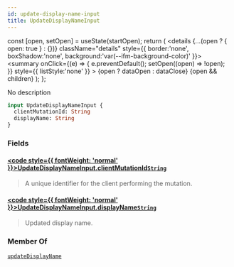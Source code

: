```yaml
---
id: update-display-name-input
title: UpdateDisplayNameInput
---
```









  const [open, setOpen] = useState(startOpen);
  return (
    <details {...(open ? { open: true } : {})} className="details" style={{ border:'none', boxShadow:'none', background:'var(--ifm-background-color)' }}>
      <summary
        onClick={(e) => {
          e.preventDefault();
          setOpen((open) => !open);
        }}
        style={{ listStyle:'none' }}
      >
      {open ? dataOpen : dataClose}
      </summary>
      {open && children}
    </details>
  );
};








No description


```graphql
input UpdateDisplayNameInput {
  clientMutationId: String
  displayName: String
}
```




### Fields

#### [<code style={{ fontWeight: 'normal' }}>UpdateDisplayNameInput.<b>clientMutationId</b></code>](#)<Bullet />[`String`](/gql-api/scalars/string) <Badge class="badge badge--secondary" text="scalar"/> 
> 
> 
> A unique identifier for the client performing the mutation.
> 

#### [<code style={{ fontWeight: 'normal' }}>UpdateDisplayNameInput.<b>displayName</b></code>](#)<Bullet />[`String`](/gql-api/scalars/string) <Badge class="badge badge--secondary" text="scalar"/> 
> 
> 
> Updated display name.
> 



### Member Of

[`updateDisplayName`](/gql-api/mutations/update-display-name)  <Badge class="badge badge--secondary" text="mutation"/>

